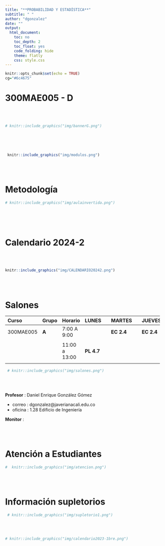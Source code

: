 ```yaml
---
title: "**PROBABILIDAD Y ESTADÍSTICA**"
subtitle: " "
author: "dgonzalez"
date: ""
output:
  html_document:
    toc: no
    toc_depth: 2
    toc_float: yes
    code_folding: hide
    theme: flatly
    css: style.css
---
```



```r
knitr::opts_chunk$set(echo = TRUE)
cg="#6c4675"

```

# **300MAE005 - D**

<br/><br/>



```r
# knitr::include_graphics("img/bannerG.png")
```


<br/><br/><br/>


```r
 knitr::include_graphics("img/modulos.png")
```
<br/><br/>

# **Metodología**
 
```r
# knitr::include_graphics("img/aulainvertida.png")
```
<br/><br/><br/>


# **Calendario 2024-2**

<br/><br/>


```r
knitr::include_graphics("img/CALENDARIO20242.png")
```

<br/><br/>



# **Salones**


|Curso     | **Grupo** | Horario       | **LUNES**  |                | **MARTES**    |                | **JUEVES**  |
|:---------|:----------|:--------------|:-----------|:---------------|:--------------|:---------------|:------------|
|300MAE005 |  **A**    | 7:00 A 9:00   |            |                |  **EC 2.4**   |                | **EC 2.4**  |
|          |           |               |            |                |               |                |             |
|          |           |11:00 a 13:00  | **PL 4.7** |                |               |                |             |
|          |           |               |            |                |               |                |             |


```r
 # knitr::include_graphics("img/salones.png")
```

<br/><br/>


**Profesor** : Daniel Enrique González Gómez 

* correo : dgonzalez@javerianacali.edu.co
* oficina : 1.28 Edificio de Ingeniería


**Monitor** : 


<br/><br/>

# **Atención a Estudiantes**


```r
#  knitr::include_graphics("img/atencion.png")
```

<br/><br/>

# **Información supletorios**



```r
 # knitr::include_graphics("img/supletorio1.png")
```

<br/><br/>


```r
# knitr::include_graphics("img/calendario2023-1bre.png")
```
